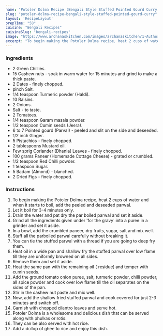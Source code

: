 ---
name: "Potoler Dolma Recipe (Bengali Style Stuffed Pointed Gourd Curry)"
slug: "potoler-dolma-recipe-bengali-style-stuffed-pointed-gourd-curry"
layout: 'RecipeLayout'
prepTime: "50"
cuisine: "Bengali Recipes"
cuisineSlug: "bengali-recipes"
image: "https://www.archanaskitchen.com/images/archanaskitchen/1-Author/Uma_Raghuraman/Potoler_Dolma__Bengali_Style_Stuffed_Pointed_Gourd_Currry.jpg"
excerpt: "To begin making the Potoler Dolma recipe, heat 2 cups of water and when it starts to boil, add the peeled and deseeded parwal"
---

### Ingredients

- 2 Green Chillies.
- 15 Cashew nuts - soak in warm water for 15 minutes and grind to make a thick paste.
- 2 Dates - finely chopped.
- pinch Salt.
- 1/4 teaspoon Turmeric powder (Haldi).
- 10 Raisins.
- 2 Onions.
- Salt - to taste.
- 2 Tomatoes.
- 1/4 teaspoon Garam masala powder.
- 1/2 teaspoon Cumin seeds (Jeera).
- 6 to 7 Pointed gourd (Parval) - peeled and slit on the side and deseeded.
- 1/2 inch Ginger.
- 5 Pistachios - finely chopped.
- 2 tablespoons Mustard oil.
- Few sprig Coriander (Dhania) Leaves - finely chopped.
- 100 grams Paneer (Homemade Cottage Cheese) - grated or crumbled.
- 1/2 teaspoon Red Chilli powder.
- 1 teaspoon Sugar.
- 5 Badam (Almond) - blanched.
- 2 Dried Figs - finely chopped.

### Instructions

1. To begin making the Potoler Dolma recipe, heat 2 cups of water and when it starts to boil, add the peeled and deseeded parwal.
1. Let it boil for 3-4 minutes only.
1. Drain the water and pat dry the par boiled parwal and set it aside.
1. Grind all the ingredients given under 'for the gravy' into a puree in a grinder and set it aside.
1. In a bowl, add the crumbled paneer, dry fruits, sugar, salt and mix well.
1. Stuff all the parboiled parwal carefully without breaking it.
1. You can tie the stuffed parwal with a thread if you are going to deep fry them.
1. Heat oil in a wide pan and shallow fry the stuffed parwal over low flame till they are uniformly browned on all sides.
1. Remove them and set it aside.
1. Heat the same pan with the remaining oil ( residue) and temper with cumin seeds.
1. Add the ground tomato onion puree, salt, turmeric powder, chilli powder, all spice powder and cook over low flame till the oil separates on the sides of the pan.
1. Stir in the cashew nut paste and mix well.
1. Now, add the shallow fried stuffed parwal and cook covered for just 2-3 minutes and switch off.
1. Garnish with chopped cilantro leaves and serve hot.
1. Potoler Dolma is a wholesome and delicious dish that can be served along with phulkas or rotis.
1. They can be also served with hot rice.
1. Add a dollop of ghee to rice and enjoy this dish.
